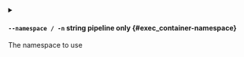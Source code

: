 
<details className="config-field -function" data-expandable="false">
<summary>

#### `--namespace / -n` <span className="config-field-type">string</span> <span className="config-field-enum"></span> <span className="config-field-default -return"></span> <span className="config-field-required" data-required="false">pipeline only</span>  {#exec_container-namespace}

The namespace to use

</summary>



</details>
